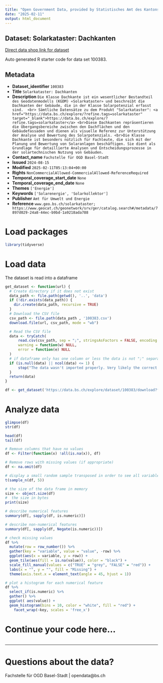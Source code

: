 ```yaml
---
title: "Open Government Data, provided by Statistisches Amt des Kantons Basel-Stadt - Fachstelle OGD"
date: "2025-02-11"
output: html_document
---
```


## Dataset: Solarkataster: Dachkanten

[Direct data shop link for dataset](https://data.bs.ch/explore/dataset/100383)

Auto generated R starter code for data set 100383.

## Metadata

- **Dataset_identifier** `100383`
- **Title** `Solarkataster: Dachkanten`
- **Description** `Die Klasse Dachkante ist ein wesentlicher Bestandteil des Geodatenmodells (KGDM) «Solarkataster» und beschreibt die Dachkanten der Gebäude, die in der Klasse Solarpotenzial erfasst sind. 
<br> Sämtliche Datensätze zu dem Produkt "Solarkataster": <a href="https://data.bs.ch/explore/?refine.tags=solarkataster" target="_blank">https://data.bs.ch/explore/?refine.tags=solarkataster</a>
<br>Diese Dachkanten repräsentieren die Übergangsbereiche zwischen den Dachflächen und den Gebäudefassaden und dienen als visuelle Referenz zur Unterstützung der Analyse und Bewertung des Solarpotenzials.
<br>Die Klasse Dachkante ist besonders nützlich für Fachleute, die sich mit der Planung und Bewertung von Solaranlagen beschäftigen. Sie dient als Grundlage für detaillierte Analysen und Entscheidungsprozesse in der solartechnischen Nutzung von Gebäuden.`
- **Contact_name** `Fachstelle für OGD Basel-Stadt`
- **Issued** `2024-08-15`
- **Modified** `2025-02-11T05:13:04+00:00`
- **Rights** `NonCommercialAllowed-CommercialAllowed-ReferenceRequired`
- **Temporal_coverage_start_date** `None`
- **Temporal_coverage_end_date** `None`
- **Themes** `['Energie']`
- **Keywords** `['Solarenergie', 'Solarkollektor']`
- **Publisher** `Amt für Umwelt und Energie`
- **Reference** `www.geo.bs.ch/solarkataster; https://www.geocat.ch/geonetwork/srv/ger/catalog.search#/metadata/7897d029-24a8-44ec-b9bd-1a9218ada788`


# Load packages

```r

library(tidyverse)
```

# Load data

The dataset is read into a dataframe

```r
get_dataset <- function(url) {
  # Create directory if it does not exist
  data_path <- file.path(getwd(), '..', 'data')
  if (!dir.exists(data_path)) {
    dir.create(data_path, recursive = TRUE)
  }
  # Download the CSV file
  csv_path <- file.path(data_path , '100383.csv')
  download.file(url, csv_path, mode = "wb")

  # Read the CSV file
  data <- tryCatch(
      read.csv(csv_path, sep = ";", stringsAsFactors = FALSE, encoding = "UTF-8"),
      warning = function(w) NULL,
      error = function(e) NULL
  )
  # if dataframe only has one column or less the data is not ";" separated
  if (is.null(data) || ncol(data) <= 1) {
      stop("The data wasn't imported properly. Very likely the correct separator couldn't be found.\nPlease check the dataset manually and adjust the code.")
  }
  return(data)
}
```

```r

df <- get_dataset('https://data.bs.ch/explore/dataset/100383/download?format=csv&timezone=Europe%2FZurich')

```

# Analyze data

```r

glimpse(df)
str(df)

head(df)
tail(df)

```

```r
# Remove columns that have no values
df <- Filter(function(x) !all(is.na(x)), df)

# Remove rows with missing values (if appropriate)
df <- na.omit(df)
```

```r
# display a small random sample transposed in order to see all variables
t(sample_n(df, 5))
```

```r
# the size of the data frame in memory
size <- object.size(df)
#  the size in bytes
print(size)
```

```r
# describe numerical features
summary(df[, sapply(df, is.numeric)])
```

```r
# describe non-numerical features
summary(df[, sapply(df, Negate(is.numeric))])
```

```r
# check missing values
df %>%
  mutate(row = row_number()) %>%
  gather(key = "variable", value = "value", -row) %>%
  ggplot(aes(x = variable, y = row)) +
  geom_tile(aes(fill = is.na(value)), color = "black") +
  scale_fill_manual(values = c("TRUE" = "grey", "FALSE" = "red")) +
  labs(x = "", y = "", fill = "Missing") +
  theme(axis.text.x = element_text(angle = 45, hjust = 1))
```

```r
# plot a histogram for each numerical feature
df %>%
  select_if(is.numeric) %>%
  gather() %>%
  ggplot( aes(value)) +
  geom_histogram(bins = 10, color = "white", fill = "red") +
    facet_wrap(~key, scales = 'free_x')
```

# Continue your code here...

```r

```
------------------------------------------------------------------------

# Questions about the data?

Fachstelle für OGD Basel-Stadt | opendata@bs.ch
